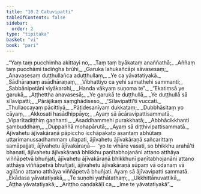 ```yaml
---
title: "10.2 Catuvipatti"
tableOfContents: false
sidebar:
  order: 2
type: "tipitaka"
basket: "vi"
book: "pari"
---
```



<DynamicBreadcrumb />

<Division number="336" book="pari">

<Paragraph number="1641" type="verses" book="pari">
_“Yaṃ taṃ pucchimha akittayi no,_  
_Taṃ taṃ byākataṃ anaññathā;_  
_Aññaṃ taṃ pucchāmi tadiṅgha brūhi,_  
_Garuka lahukañcāpi sāvasesaṃ;_  
_Anavasesaṃ duṭṭhullañca aduṭṭhullaṃ,_  
_Ye ca yāvatatiyakā._  

</Paragraph>

<Paragraph number="1642" type="verses" book="pari">
_Sādhāraṇaṃ asādhāraṇaṃ,_  
_Vibhattiyo ca yehi samathehi sammanti;_  
_Sabbānipetāni viyākarohi,_  
_Handa vākyaṃ suṇoma te”._  

</Paragraph>

<Paragraph number="1643" type="verses" book="pari">
_“Ekatiṃsā ye garukā,_  
_Aṭṭhettha anavasesā;_  
_Ye garukā te duṭṭhullā,_  
_Ye duṭṭhullā sā sīlavipatti;_  
_Pārājikaṃ saṃghādiseso,_  
_‘Sīlavipattī’ti vuccati._  

</Paragraph>

<Paragraph number="1644" type="verses" book="pari">
_Thullaccayaṃ pācittiyā,_  
_Pāṭidesanīyaṃ dukkaṭaṃ;_  
_Dubbhāsitaṃ yo cāyaṃ,_  
_Akkosati hasādhippāyo;_  
_Ayaṃ sā ācāravipattisammatā._  

</Paragraph>

<Paragraph number="1645" type="verses" book="pari">
_Viparītadiṭṭhiṃ gaṇhanti,_  
_Asaddhammehi purakkhatā;_  
_Abbhācikkhanti sambuddhaṃ,_  
_Duppaññā mohapārutā;_  
_Ayaṃ sā diṭṭhivipattisammatā._  

</Paragraph>

<Paragraph number="1646" book="pari">
Ājīvahetu ājīvakāraṇā pāpiccho icchāpakato asantaṃ abhūtaṃ uttarimanussadhammaṃ ullapati, ājīvahetu ājīvakāraṇā sañcarittaṃ samāpajjati, ājīvahetu ājīvakāraṇā—  ‘yo te vihāre vasati, so bhikkhu arahā’ti bhaṇati, ājīvahetu ājīvakāraṇā bhikkhu paṇītabhojanāni attano atthāya viññāpetvā bhuñjati, ājīvahetu ājīvakāraṇā bhikkhunī paṇītabhojanāni attano atthāya viññāpetvā bhuñjati, ājīvahetu ājīvakāraṇā sūpaṃ vā odanaṃ vā agilāno attano atthāya viññāpetvā bhuñjati. Ayaṃ sā ājīvavipatti sammatā.
</Paragraph>

<Paragraph number="1647" type="verses" book="pari">
_Ekādasa yāvatatiyakā,_  
_Te suṇohi yathātathaṃ;_  
_Ukkhittānuvattikā,_  
_Aṭṭha yāvatatiyakā;_  
_Ariṭṭho caṇḍakāḷī ca,_  
_Ime te yāvatatiyakā”._
</Paragraph>
</Division>